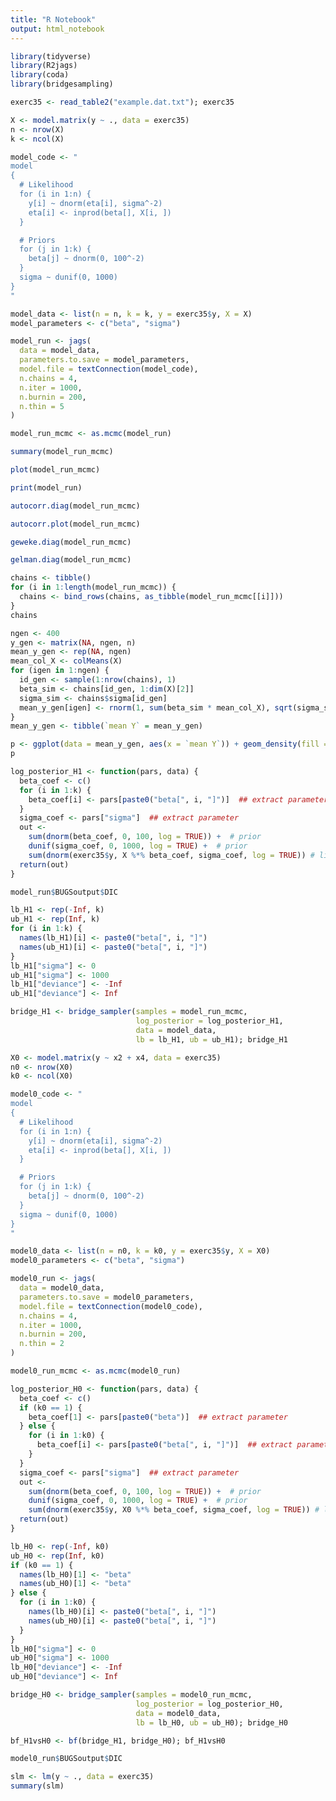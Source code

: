 ```yaml
---
title: "R Notebook"
output: html_notebook
---
```


```r
library(tidyverse)
library(R2jags)
library(coda)
library(bridgesampling)
```

```r
exerc35 <- read_table2("example.dat.txt"); exerc35
```

```r
X <- model.matrix(y ~ ., data = exerc35)
n <- nrow(X)
k <- ncol(X)
```

```r
model_code <- "
model
{
  # Likelihood
  for (i in 1:n) {
    y[i] ~ dnorm(eta[i], sigma^-2)
    eta[i] <- inprod(beta[], X[i, ])
  }

  # Priors
  for (j in 1:k) {
    beta[j] ~ dnorm(0, 100^-2)
  }
  sigma ~ dunif(0, 1000)
}
"
```

```r
model_data <- list(n = n, k = k, y = exerc35$y, X = X)
model_parameters <- c("beta", "sigma")
```

```r
model_run <- jags(
  data = model_data,
  parameters.to.save = model_parameters,
  model.file = textConnection(model_code),
  n.chains = 4,
  n.iter = 1000,
  n.burnin = 200,
  n.thin = 5
)
```

```r
model_run_mcmc <- as.mcmc(model_run)
```

```r
summary(model_run_mcmc)
```

```r
plot(model_run_mcmc)
```

```r
print(model_run)
```

```r
autocorr.diag(model_run_mcmc)
```

```r
autocorr.plot(model_run_mcmc)
```

```r
geweke.diag(model_run_mcmc)
```

```r
gelman.diag(model_run_mcmc)
```

```r
chains <- tibble()
for (i in 1:length(model_run_mcmc)) {
  chains <- bind_rows(chains, as_tibble(model_run_mcmc[[i]]))
}
chains
```

```r
ngen <- 400
y_gen <- matrix(NA, ngen, n)
mean_y_gen <- rep(NA, ngen)
mean_col_X <- colMeans(X)
for (igen in 1:ngen) {
  id_gen <- sample(1:nrow(chains), 1)
  beta_sim <- chains[id_gen, 1:dim(X)[2]]
  sigma_sim <- chains$sigma[id_gen]
  mean_y_gen[igen] <- rnorm(1, sum(beta_sim * mean_col_X), sqrt(sigma_sim / n))
}
mean_y_gen <- tibble(`mean Y` = mean_y_gen)
```

```r
p <- ggplot(data = mean_y_gen, aes(x = `mean Y`)) + geom_density(fill = "blue", alpha = 0.3) + geom_vline(xintercept = mean(exerc35$y), color = "red")
p
```

```r
log_posterior_H1 <- function(pars, data) {
  beta_coef <- c()
  for (i in 1:k) {
    beta_coef[i] <- pars[paste0("beta[", i, "]")]  ## extract parameter
  }
  sigma_coef <- pars["sigma"]  ## extract parameter
  out <-
    sum(dnorm(beta_coef, 0, 100, log = TRUE)) +  # prior
    dunif(sigma_coef, 0, 1000, log = TRUE) +  # prior
    sum(dnorm(exerc35$y, X %*% beta_coef, sigma_coef, log = TRUE)) # likelihood
  return(out)
}
```

```r
model_run$BUGSoutput$DIC
```

```r
lb_H1 <- rep(-Inf, k)
ub_H1 <- rep(Inf, k)
for (i in 1:k) {
  names(lb_H1)[i] <- paste0("beta[", i, "]")
  names(ub_H1)[i] <- paste0("beta[", i, "]")
}
lb_H1["sigma"] <- 0
ub_H1["sigma"] <- 1000
lb_H1["deviance"] <- -Inf
ub_H1["deviance"] <- Inf
```

```r
bridge_H1 <- bridge_sampler(samples = model_run_mcmc,
                            log_posterior = log_posterior_H1,
                            data = model_data,
                            lb = lb_H1, ub = ub_H1); bridge_H1
```

```r
X0 <- model.matrix(y ~ x2 + x4, data = exerc35)
n0 <- nrow(X0)
k0 <- ncol(X0)
```

```r
model0_code <- "
model
{
  # Likelihood
  for (i in 1:n) {
    y[i] ~ dnorm(eta[i], sigma^-2)
    eta[i] <- inprod(beta[], X[i, ])
  }

  # Priors
  for (j in 1:k) {
    beta[j] ~ dnorm(0, 100^-2)
  }
  sigma ~ dunif(0, 1000)
}
"
```

```r
model0_data <- list(n = n0, k = k0, y = exerc35$y, X = X0)
model0_parameters <- c("beta", "sigma")
```

```r
model0_run <- jags(
  data = model0_data,
  parameters.to.save = model0_parameters,
  model.file = textConnection(model0_code),
  n.chains = 4,
  n.iter = 1000,
  n.burnin = 200,
  n.thin = 2
)
```

```r
model0_run_mcmc <- as.mcmc(model0_run)
```

```r
log_posterior_H0 <- function(pars, data) {
  beta_coef <- c()
  if (k0 == 1) {
    beta_coef[1] <- pars[paste0("beta")]  ## extract parameter
  } else {
    for (i in 1:k0) {
      beta_coef[i] <- pars[paste0("beta[", i, "]")]  ## extract parameter
    }
  }
  sigma_coef <- pars["sigma"]  ## extract parameter
  out <-
    sum(dnorm(beta_coef, 0, 100, log = TRUE)) +  # prior
    dunif(sigma_coef, 0, 1000, log = TRUE) +  # prior
    sum(dnorm(exerc35$y, X0 %*% beta_coef, sigma_coef, log = TRUE)) # likelihood
  return(out)
}
```

```r
lb_H0 <- rep(-Inf, k0)
ub_H0 <- rep(Inf, k0)
if (k0 == 1) {
  names(lb_H0)[1] <- "beta"
  names(ub_H0)[1] <- "beta"
} else {
  for (i in 1:k0) {
    names(lb_H0)[i] <- paste0("beta[", i, "]")
    names(ub_H0)[i] <- paste0("beta[", i, "]")
  }
}
lb_H0["sigma"] <- 0
ub_H0["sigma"] <- 1000
lb_H0["deviance"] <- -Inf
ub_H0["deviance"] <- Inf
```

```r
bridge_H0 <- bridge_sampler(samples = model0_run_mcmc,
                            log_posterior = log_posterior_H0,
                            data = model0_data,
                            lb = lb_H0, ub = ub_H0); bridge_H0
```

```r
bf_H1vsH0 <- bf(bridge_H1, bridge_H0); bf_H1vsH0
```

```r
model0_run$BUGSoutput$DIC
```

```r
slm <- lm(y ~ ., data = exerc35)
summary(slm)
```

